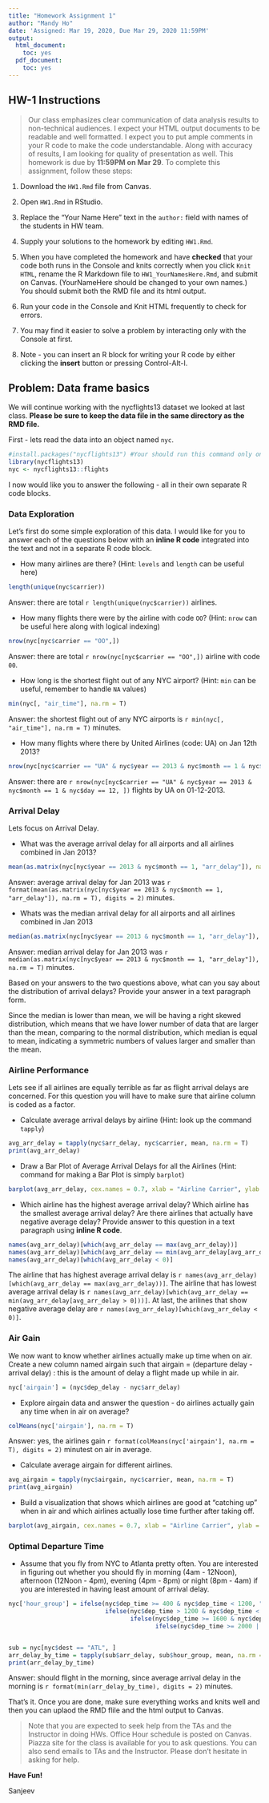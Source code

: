 ```yaml
---
title: "Homework Assignment 1"
author: "Mandy Ho"
date: 'Assigned: Mar 19, 2020, Due Mar 29, 2020 11:59PM'
output:
  html_document:
    toc: yes
  pdf_document:
    toc: yes
---
```


## HW-1 Instructions

> Our class emphasizes clear communication of data analysis results to non-technical audiences. I expect your HTML output documents to be readable and well formatted. I expect you to put ample comments in your R code to make the code understandable. Along with accuracy of results, I am looking for quality of presentation as well. This homework is due by **11:59PM on Mar 29**.  To complete this assignment, follow these steps:

1. Download the `HW1.Rmd` file from Canvas.

2. Open `HW1.Rmd` in RStudio.

3. Replace the "Your Name Here" text in the `author:` field with names of the students in HW team.

4. Supply your solutions to the homework by editing `HW1.Rmd`.

5. When you have completed the homework and have **checked** that your code both runs in the Console and knits correctly when you click `Knit HTML`, rename the R Markdown file to `HW1_YourNamesHere.Rmd`, and submit on Canvas.  (YourNameHere should be changed to your own names.) You should submit both the RMD file and its html output.

6. Run your code in the Console and Knit HTML frequently to check for errors.

7. You may find it easier to solve a problem by interacting only with the Console at first. 

8. Note - you can insert an R block for writing your R code by either clicking the **insert** button or pressing Control-Alt-I.

## Problem: Data frame basics

We will continue working with the nycflights13 dataset we looked at last class. **Please be sure to keep the data file in the same directory as the RMD file.**

First - lets read the data into an object named `nyc`.

```r
#install.packages("nycflights13") #Your should run this command only once
library(nycflights13)
nyc <- nycflights13::flights
```

I now would like you to answer the following - all in their own separate R code blocks.

### Data Exploration

Let's first do some simple exploration of this data. I would like for you to answer each of the questions below with an **inline R code** integrated into the text and not in a separate R code block.

- How many airlines are there? (Hint: `levels` and `length` can be useful here)
```r
length(unique(nyc$carrier))
```
Answer: there are total `r length(unique(nyc$carrier))` airlines.

- How many flights there were by the airline with code `OO`? (Hint: `nrow` can be useful here along with logical indexing)
```r
nrow(nyc[nyc$carrier == "OO",])
```
Answer: there are total `r nrow(nyc[nyc$carrier == "OO",])` airline with code `00`.


- How long is the shortest flight out of any NYC airport? (Hint: `min` can be useful, remember to handle `NA` values)
```r
min(nyc[, "air_time"], na.rm = T)
```
Answer: the shortest flight out of any NYC airports is `r min(nyc[, "air_time"], na.rm = T)` minutes.

- How many flights where there by United Airlines (code: UA) on Jan 12th 2013?
```r
nrow(nyc[nyc$carrier == "UA" & nyc$year == 2013 & nyc$month == 1 & nyc$day == 12, ])
```
Answer: there are `r nrow(nyc[nyc$carrier == "UA" & nyc$year == 2013 & nyc$month == 1 & nyc$day == 12, ])` flights by UA on 01-12-2013.

### Arrival Delay

Lets focus on Arrival Delay.

- What was the average arrival delay for all airports and all airlines combined in Jan 2013? 
```r
mean(as.matrix(nyc[nyc$year == 2013 & nyc$month == 1, "arr_delay"]), na.rm = T)
```
Answer: average arrival delay for Jan 2013 was `r format(mean(as.matrix(nyc[nyc$year == 2013 & nyc$month == 1, "arr_delay"]), na.rm = T), digits = 2)` minutes.

- Whats was the median arrival delay for all airports and all airlines combined in Jan 2013
```r
median(as.matrix(nyc[nyc$year == 2013 & nyc$month == 1, "arr_delay"]), na.rm = T)
```
Answer: median arrival delay for Jan 2013 was `r median(as.matrix(nyc[nyc$year == 2013 & nyc$month == 1, "arr_delay"]), na.rm = T)` minutes.

Based on your answers to the two questions above, what can you say about the distribution of arrival delays? Provide your answer in a text paragraph form. 

Since the median is lower than mean, we will be having a right skewed distribution, which means that we have lower number of data that are larger than the mean, comparing to the normal distribution, which median is equal to mean, indicating a symmetric numbers of values larger and smaller than the mean.

### Airline Performance

Lets see if all airlines are equally terrible as far as flight arrival delays are concerned. For this question you will have to make sure that airline column is coded as a factor.

- Calculate average arrival delays by airline (Hint: look up the command `tapply`)
```r
avg_arr_delay = tapply(nyc$arr_delay, nyc$carrier, mean, na.rm = T)
print(avg_arr_delay)
```

- Draw a Bar Plot of Average Arrival Delays for all the Airlines (Hint: command for making a Bar Plot is simply `barplot`)
```r
barplot(avg_arr_delay, cex.names = 0.7, xlab = "Airline Carrier", ylab = "Average flight delays", ylim = c(-10, 22))
```


- Which airline has the highest average arrival delay? Which airline has the smallest average arrival delay? Are there airlines that actually have negative average delay? Provide answer to this question in a text paragraph using **inline R code**.

```r
names(avg_arr_delay)[which(avg_arr_delay == max(avg_arr_delay))]
names(avg_arr_delay)[which(avg_arr_delay == min(avg_arr_delay[avg_arr_delay > 0]))]
names(avg_arr_delay)[which(avg_arr_delay < 0)]
```

The airline that has highest average arrival delay is `r names(avg_arr_delay)[which(avg_arr_delay == max(avg_arr_delay))]`. The airline that has lowest average arrival delay is `r names(avg_arr_delay)[which(avg_arr_delay == min(avg_arr_delay[avg_arr_delay > 0]))]`. At last, the arilines that show negative average delay are `r names(avg_arr_delay)[which(avg_arr_delay < 0)]`.


### Air Gain

We now want to know whether airlines actually make up time when on air. Create a new column named airgain such that airgain = (departure delay - arrival delay) : this is the amount of delay a flight made up while in air.
```r
nyc['airgain'] = (nyc$dep_delay - nyc$arr_delay)
```


- Explore airgain data and answer the question - do airlines actually gain any time when in air on average?
```r
colMeans(nyc['airgain'], na.rm = T)
```
Answer: yes, the airlines gain `r format(colMeans(nyc['airgain'], na.rm = T), digits = 2)` minutest on air in average.

- Calculate average airgain for different airlines. 
```r
avg_airgain = tapply(nyc$airgain, nyc$carrier, mean, na.rm = T)
print(avg_airgain)
```


- Build a visualization that shows which airlines are good at "catching up" when in air and which airlines actually lose time further after taking off.
```r
barplot(avg_airgain, cex.names = 0.7, xlab = "Airline Carrier", ylab = "Average airgain", ylim = c(-5, 16))
```


### Optimal Departure Time

- Assume that you fly from NYC to Atlanta pretty often. You are interested in figuring out whether you should fly in morning (4am - 12Noon), afternoon (12Noon - 4pm), evening (4pm - 8pm) or night (8pm - 4am) if you are interested in having least amount of arrival delay. 

```r
nyc['hour_group'] = ifelse(nyc$dep_time >= 400 & nyc$dep_time < 1200, "morning",
                           ifelse(nyc$dep_time > 1200 & nyc$dep_time < 1600, "afternoon",
                                  ifelse(nyc$dep_time >= 1600 & nyc$dep_time < 2000, "evening",
                                         ifelse(nyc$dep_time >= 2000 | nyc$dep_time < 400, "night", NA))))


sub = nyc[nyc$dest == "ATL", ]
arr_delay_by_time = tapply(sub$arr_delay, sub$hour_group, mean, na.rm = T)
print(arr_delay_by_time)
```

Answer: should flight in the morning, since average arrival delay in the morning is `r format(min(arr_delay_by_time), digits = 2)` minutes.


That's it. Once you are done, make sure everything works and knits well and then you can uplaod the RMD flile and the html output to Canvas.

> Note that you are expected to seek help from the TAs and the Instructor in doing HWs. Office Hour schedule is posted on Canvas. Piazza site for the class is available for you to ask questions. You can also send emails to TAs and the Instructor. Please don't hesitate in asking for help.

**Have Fun!**

Sanjeev
